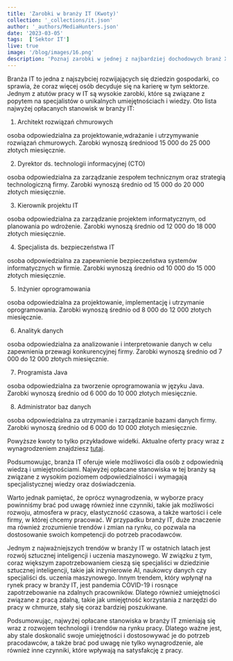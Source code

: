 ```yaml
---
title: 'Zarobki w branży IT (Kwoty)'
collection: '_collections/it.json'
author: '_authors/MediaHunters.json'
date: '2023-03-05'
tags:  ['Sektor IT']
live: true
image: '/blog/images/16.png'
description: 'Poznaj zarobki w jednej z najbardziej dochodowych branż XXI wieku.'
---
```


Branża IT to jedna z najszybciej rozwijających się dziedzin gospodarki, co sprawia,
że coraz więcej osób decyduje się na karierę w tym sektorze. Jednym z atutów pracy
w IT są wysokie zarobki, które są związane z popytem na specjalistów o unikalnych
umiejętnościach i wiedzy. Oto lista najwyżej opłacanych stanowisk w branży IT:
1. Architekt rozwiązań chmurowych

osoba odpowiedzialna za projektowanie,wdrażanie i utrzymywanie rozwiązań chmurowych. 
Zarobki wynoszą średniood 15 000 do 25 000 złotych miesięcznie.

2. Dyrektor ds. technologii informacyjnej (CTO)

osoba odpowiedzialna za zarządzanie zespołem technicznym oraz strategią technologiczną firmy.
Zarobki wynoszą średnio od 15 000 do 20 000 złotych miesięcznie.

3. Kierownik projektu IT 

osoba odpowiedzialna za zarządzanie projektem
informatycznym, od planowania po wdrożenie. Zarobki wynoszą średnio od 12
000 do 18 000 złotych miesięcznie.

4. Specjalista ds. bezpieczeństwa IT 

 osoba odpowiedzialna za zapewnienie
bezpieczeństwa systemów informatycznych w firmie. Zarobki wynoszą średnio
od 10 000 do 15 000 złotych miesięcznie.

5. Inżynier oprogramowania 

 osoba odpowiedzialna za projektowanie,
implementację i utrzymanie oprogramowania. Zarobki wynoszą średnio od 8
000 do 12 000 złotych miesięcznie.

6. Analityk danych

osoba odpowiedzialna za analizowanie i interpretowanie
danych w celu zapewnienia przewagi konkurencyjnej firmy. Zarobki wynoszą
średnio od 7 000 do 12 000 złotych miesięcznie.

7. Programista Java

osoba odpowiedzialna za tworzenie oprogramowania w
języku Java. Zarobki wynoszą średnio od 6 000 do 10 000 złotych
miesięcznie.

8. Administrator baz danych

osoba odpowiedzialna za utrzymanie i zarządzanie
bazami danych firmy. Zarobki wynoszą średnio od 6 000 do 10 000 złotych
miesięcznie.

Powyższe kwoty to tylko przykładowe widełki. Aktualne oferty pracy wraz z
wynagrodzeniem znajdziesz [tutaj](https://nofluffjobs.com/pl/).

Podsumowując, branża IT oferuje wiele możliwości dla osób z odpowiednią wiedzą i
umiejętnościami. Najwyżej opłacane stanowiska w tej branży są związane z wysokim
poziomem odpowiedzialności i wymagają specjalistycznej wiedzy oraz
doświadczenia.

Warto jednak pamiętać, że oprócz wynagrodzenia, w wyborze pracy powinniśmy
brać pod uwagę również inne czynniki, takie jak możliwości rozwoju, atmosfera w
pracy, elastyczność czasowa, a także wartości i cele firmy, w której chcemy
pracować. W przypadku branży IT, duże znaczenie ma również zrozumienie trendów
i zmian na rynku, co pozwala na dostosowanie swoich kompetencji do potrzeb
pracodawców.

Jednym z najważniejszych trendów w branży IT w ostatnich latach jest rozwój
sztucznej inteligencji i uczenia maszynowego. W związku z tym, coraz większym
zapotrzebowaniem cieszą się specjaliści w dziedzinie sztucznej inteligencji, takie jak
inżynierowie AI, naukowcy danych czy specjaliści ds. uczenia maszynowego.
Innym trendem, który wpłynął na rynek pracy w branży IT, jest pandemia COVID-19 i
rosnące zapotrzebowanie na zdalnych pracowników. Dlatego również umiejętności
związane z pracą zdalną, takie jak umiejętność korzystania z narzędzi do pracy w
chmurze, stały się coraz bardziej poszukiwane.

Podsumowując, najwyżej opłacane stanowiska w branży IT zmieniają się wraz z
rozwojem technologii i trendów na rynku pracy. Dlatego ważne jest, aby stale
doskonalić swoje umiejętności i dostosowywać je do potrzeb pracodawców, a także
brać pod uwagę nie tylko wynagrodzenie, ale również inne czynniki, które wpływają
na satysfakcję z pracy.